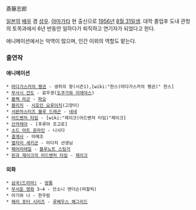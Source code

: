 斎藤志郎

[[일본]]의 [[배우]] 겸 [[성우]]. [[야마가타]] 현 출신으로 [[1956년]] [[8월 31일]]생. 대학 졸업후 도내 관청의 토목과에서 6년 반동안 일하다가 퇴직하고 연기자가 되었다고 한다.

애니메이션에서는 악역이 많으며, 인간 이외의 역할도 맡는다.

=== 출연작 ===
==== 애니메이션 ====
 * [[마다가스카의 펭귄]] - 생쥐의 왕(시즌1),[wiki:"한스(마다가스카의 펭귄)" 한스]
 * [[무사시 건도]] - 료우겐([[도쿠가와 이에야스]])
 * [[블랙 라군]] - [[파오]]
 * [[블리치]] - [[시호인 요루이치]](고양이)
 * [[서몬마스터즈 블루 드래곤]] - [[네네]]
 * [[어드벤처 타임]] - [wiki:"제이크(어드벤처 타임)"제이크]
 * [[산카레아]] - [후루야 조고로]
 * [[소드 아트 온라인]] - 니시다
 * [[결계사]] - 마메조
 * [[옆자리 세키군]] - 아다치 선생님
 * [[페어리테일]] - [[블루노트 스팅거]]
 * [[핀과 제이크의 어드벤처 타임]] - [[제이크]]
==== 외화 ====
 * [[삼국(드라마)]] - [[방통]]
 * [[무서운 영화]] 3~4 - 안소니 앤더슨(마할릭)
 * 아기와 나 - 한우람
 * [[해리 포터 시리즈]] - [[루베우스 해그리드]]
